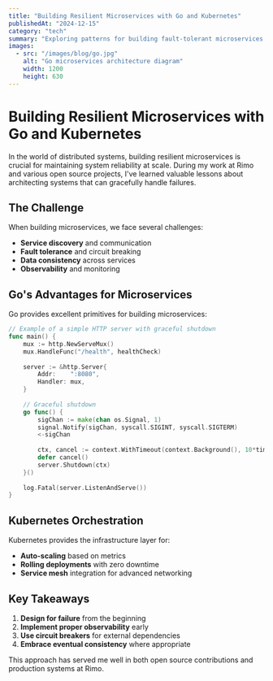 ```yaml
---
title: "Building Resilient Microservices with Go and Kubernetes"
publishedAt: "2024-12-15"
category: "tech"
summary: "Exploring patterns for building fault-tolerant microservices using Go, Docker, and Kubernetes orchestration."
images:
  - src: "/images/blog/go.jpg"
    alt: "Go microservices architecture diagram"
    width: 1200
    height: 630
---
```


# Building Resilient Microservices with Go and Kubernetes

In the world of distributed systems, building resilient microservices is crucial for maintaining system reliability at scale. During my work at Rimo and various open source projects, I've learned valuable lessons about architecting systems that can gracefully handle failures.

## The Challenge

When building microservices, we face several challenges:
- **Service discovery** and communication
- **Fault tolerance** and circuit breaking
- **Data consistency** across services
- **Observability** and monitoring

## Go's Advantages for Microservices

Go provides excellent primitives for building microservices:

```go
// Example of a simple HTTP server with graceful shutdown
func main() {
    mux := http.NewServeMux()
    mux.HandleFunc("/health", healthCheck)
    
    server := &http.Server{
        Addr:    ":8080",
        Handler: mux,
    }
    
    // Graceful shutdown
    go func() {
        sigChan := make(chan os.Signal, 1)
        signal.Notify(sigChan, syscall.SIGINT, syscall.SIGTERM)
        <-sigChan
        
        ctx, cancel := context.WithTimeout(context.Background(), 10*time.Second)
        defer cancel()
        server.Shutdown(ctx)
    }()
    
    log.Fatal(server.ListenAndServe())
}
```

## Kubernetes Orchestration

Kubernetes provides the infrastructure layer for:
- **Auto-scaling** based on metrics
- **Rolling deployments** with zero downtime
- **Service mesh** integration for advanced networking

## Key Takeaways

1. **Design for failure** from the beginning
2. **Implement proper observability** early
3. **Use circuit breakers** for external dependencies
4. **Embrace eventual consistency** where appropriate

This approach has served me well in both open source contributions and production systems at Rimo.